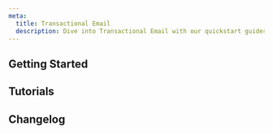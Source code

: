```yaml
---
meta:
  title: Transactional Email
  description: Dive into Transactional Email with our quickstart guides, how-tos, tutorials, and more.
---
```


<ProductHeader
   productName="Transactional Email"
   productLogo="transactionalEmail"
   description="Transactional Email is a platform that allows you to send application-generated emails such as receipts, alerts, password resets, and more."
   url="/managed-services/transactional-email/quickstart/"
   label="Transactional Email Quickstart"
/>

## Getting Started

<Grid>
    <SummaryCard
        title="Quickstart"
        icon="rocket"
        description="Learn how to configure a domain and add the necessary records to it in a few steps."
        label="View Quickstart"
        url="/managed-services/transactional-email/quickstart/"
    />
    <SummaryCard
        title="Concepts"
        icon="info"
        description="Core concepts that give you a better understanding of Transactional Email."
        label="View Concepts"
        url="/managed-services/transactional-email/concepts/"
    />
    <SummaryCard
        title="How-Tos"
        icon="help-circle-outline"
        description="Learn how to use Transactional Email and manage your email activity via the Scaleway console."
        label="View How-Tos"
        url="/managed-services/transactional-email/how-to/"
    />
    <SummaryCard
        title="Additional Content"
        icon="book-open-outline"
        description="Check out in-depth information about Transactional Email."
        label="View Additional Content"
        url="/managed-services/transactional-email/reference-content/"
    />
</Grid>


## Tutorials

<Grid>
    <DefaultCard
        title="Sending emails with Transactional Email and Serverless using the Serverless Framework"
        url="/tutorials/send-emails-tem-serverless-framework/"
        label="Read more"
    />
    <DefaultCard
        title="Sending emails with Transactional Email and Serverless using Terraform"
        url="/tutorials/send-emails-with-serverless-and-tem/"
        label="Read more"
    />
    <DefaultCard
        title="Configuring an SMTP relay with Transactional Email and Postfix"
        url="/tutorials/configure-smtp-relay-tem/"
        label="Read more"
    />
</Grid>


<ClickableBanner
    productLogo="cliWire"
    title="Transactional Email API"
    description="Manage Transactional Email using the Scaleway API."
    url="https://www.scaleway.com/en/developers/api/transactional-email/"
    label="Go to Transactional Email API"
/>

## Changelog

<ChangelogList
    productNametransactional-email="Transactional Email"
    numberOfChanges={3}
/>
